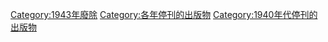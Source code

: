 [[Category:1943年廢除|Category:1943年廢除]]
[[Category:各年停刊的出版物|Category:各年停刊的出版物]]
[[Category:1940年代停刊的出版物|Category:1940年代停刊的出版物]]